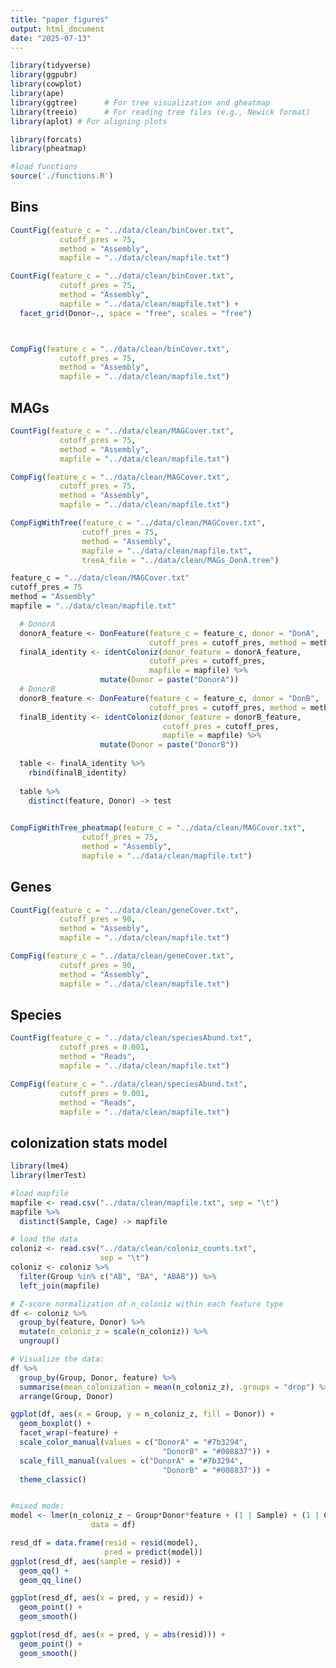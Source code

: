```yaml
---
title: "paper figures"
output: html_document
date: "2025-07-13"
---
```


```r

library(tidyverse)
library(ggpubr)
library(cowplot)
library(ape)
library(ggtree)      # For tree visualization and gheatmap
library(treeio)      # For reading tree files (e.g., Newick format)
library(aplot) # For aligning plots

library(forcats)
library(pheatmap)

#load functions
source('./functions.R')

```

## Bins

```r

CountFig(feature_c = "../data/clean/binCover.txt",
           cutoff_pres = 75,
           method = "Assembly",
           mapfile = "../data/clean/mapfile.txt")

CountFig(feature_c = "../data/clean/binCover.txt",
           cutoff_pres = 75,
           method = "Assembly",
           mapfile = "../data/clean/mapfile.txt") +
  facet_grid(Donor~., space = "free", scales = "free")




```

```r

CompFig(feature_c = "../data/clean/binCover.txt",
           cutoff_pres = 75,
           method = "Assembly",
           mapfile = "../data/clean/mapfile.txt") 


```

## MAGs

```r

CountFig(feature_c = "../data/clean/MAGCover.txt",
           cutoff_pres = 75,
           method = "Assembly",
           mapfile = "../data/clean/mapfile.txt") 

```

```r

CompFig(feature_c = "../data/clean/MAGCover.txt",
           cutoff_pres = 75,
           method = "Assembly",
           mapfile = "../data/clean/mapfile.txt")

```


```r

CompFigWithTree(feature_c = "../data/clean/MAGCover.txt",
                cutoff_pres = 75,
                method = "Assembly",
                mapfile = "../data/clean/mapfile.txt",
                treeA_file = "../data/clean/MAGs_DonA.tree")


```


```r

feature_c = "../data/clean/MAGCover.txt"
cutoff_pres = 75
method = "Assembly"
mapfile = "../data/clean/mapfile.txt"

  # DonorA
  donorA_feature <- DonFeature(feature_c = feature_c, donor = "DonA",
                               cutoff_pres = cutoff_pres, method = method)
  finalA_identity <- identColoniz(donor_feature = donorA_feature, 
                               cutoff_pres = cutoff_pres,
                               mapfile = mapfile) %>%
                    mutate(Donor = paste("DonorA"))
  # DonorB
  donorB_feature <- DonFeature(feature_c = feature_c, donor = "DonB",
                               cutoff_pres = cutoff_pres, method = method)
  finalB_identity <- identColoniz(donor_feature = donorB_feature, 
                                  cutoff_pres = cutoff_pres,
                                  mapfile = mapfile) %>%
                    mutate(Donor = paste("DonorB"))
  
  table <- finalA_identity %>%
    rbind(finalB_identity) 
  
  table %>%
    distinct(feature, Donor) -> test
  

```






```r

CompFigWithTree_pheatmap(feature_c = "../data/clean/MAGCover.txt",
                cutoff_pres = 75,
                method = "Assembly",
                mapfile = "../data/clean/mapfile.txt")


```



## Genes

```r

CountFig(feature_c = "../data/clean/geneCover.txt",
           cutoff_pres = 90,
           method = "Assembly",
           mapfile = "../data/clean/mapfile.txt") 

```

```r

CompFig(feature_c = "../data/clean/geneCover.txt",
           cutoff_pres = 90,
           method = "Assembly",
           mapfile = "../data/clean/mapfile.txt") 


```

## Species

```r

CountFig(feature_c = "../data/clean/speciesAbund.txt",
           cutoff_pres = 0.001,
           method = "Reads",
           mapfile = "../data/clean/mapfile.txt") 

```

```r

CompFig(feature_c = "../data/clean/speciesAbund.txt",
           cutoff_pres = 0.001,
           method = "Reads",
           mapfile = "../data/clean/mapfile.txt") 


```


## colonization stats model

```r

library(lme4)
library(lmerTest)

#load mapfile
mapfile <- read.csv("../data/clean/mapfile.txt", sep = "\t")
mapfile %>%
  distinct(Sample, Cage) -> mapfile

# load the data
coloniz <- read.csv("../data/clean/coloniz_counts.txt",
                    sep = "\t")
coloniz <- coloniz %>%
  filter(Group %in% c("AB", "BA", "ABAB")) %>%
  left_join(mapfile)

# Z-score normalization of n_coloniz within each feature type
df <- coloniz %>%
  group_by(feature, Donor) %>%
  mutate(n_coloniz_z = scale(n_coloniz)) %>%
  ungroup()

# Visualize the data:
df %>%
  group_by(Group, Donor, feature) %>%
  summarise(mean_colonization = mean(n_coloniz_z), .groups = "drop") %>%
  arrange(Group, Donor)

ggplot(df, aes(x = Group, y = n_coloniz_z, fill = Donor)) +
  geom_boxplot() +
  facet_wrap(~feature) +
  scale_color_manual(values = c("DonorA" = "#7b3294",
                                  "DonorB" = "#008837")) +
  scale_fill_manual(values = c("DonorA" = "#7b3294",
                                  "DonorB" = "#008837")) +
  theme_classic()


#mixed mode:
model <- lmer(n_coloniz_z ~ Group*Donor*feature + (1 | Sample) + (1 | Cage),
                  data = df)

resd_df = data.frame(resid = resid(model),
                     pred = predict(model))
ggplot(resd_df, aes(sample = resid)) +
  geom_qq() +
  geom_qq_line()

ggplot(resd_df, aes(x = pred, y = resid)) +
  geom_point() +
  geom_smooth()

ggplot(resd_df, aes(x = pred, y = abs(resid))) +
  geom_point() +
  geom_smooth()


```







